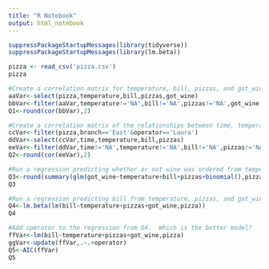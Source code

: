 ```yaml
---
title: "R Notebook"
output: html_notebook
---
```


```r
suppressPackageStartupMessages(library(tidyverse))
suppressPackageStartupMessages(library(lm.beta))
```

```r
pizza <- read_csv('pizza.csv')
pizza
```

```r
#Create a correlation matrix for temperature, bill, pizzas, and got_wine.
aaVar<-select(pizza,temperature,bill,pizzas,got_wine)
bbVar<-filter(aaVar,temperature!='NA',bill!='NA',pizzas!='NA',got_wine!='NA')
Q1<-round(cor(bbVar),2)
```

```r
#Create a correlation matrix of the relationships between time, temperature, bill, and pizzas for Laura in the East branch. 
ccVar<-filter(pizza,branch=='East'&operator=='Laura')
ddVar<-select(ccVar,time,temperature,bill,pizzas)
eeVar<-filter(ddVar,time!='NA',temperature!='NA',bill!='NA',pizzas!='NA')
Q2<-round(cor(eeVar),2)
```

```r
#Run a regression predicting whether or not wine was ordered from temperature, bill, and pizza.
Q3<-round(summary(glm(got_wine~temperature+bill+pizzas+binomial(),pizza))$coef,2)
Q3
```

```r
#Run a regression predicting bill from temperature, pizzas, and got_wine.
Q4<-lm.beta(lm(bill~temperature+pizzas+got_wine,pizza))
Q4
```

```r
#Add operator to the regression from Q4.  Which is the better model?
ffVar<-lm(bill~temperature+pizzas+got_wine,pizza)
ggVar<-update(ffVar,.~.+operator)
Q5<-AIC(ffVar)
Q5
```